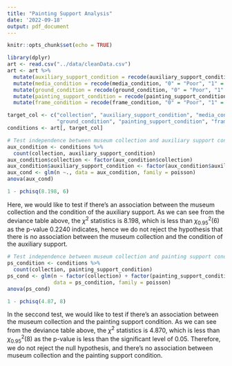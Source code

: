 ```yaml
---
title: "Painting Support Analysis"
date: '2022-09-18'
output: pdf_document
---
```


```r
knitr::opts_chunk$set(echo = TRUE)
```

```r
library(dplyr)
art <- read.csv("../data/cleanData.csv")
art <- art %>%
  mutate(auxiliary_support_condition = recode(auxiliary_support_condition, "0" = "Poor", "1" = "Fair", "2" = "Good", "3" = "Excellent")) %>%
  mutate(media_condition = recode(media_condition, "0" = "Poor", "1" = "Fair", "2" = "Good", "3" = "Excellent")) %>%
  mutate(ground_condition = recode(ground_condition, "0" = "Poor", "1" = "Fair", "2" = "Good", "3" = "Excellent")) %>%
  mutate(painting_support_condition = recode(painting_support_condition, "0" = "Poor", "1" = "Fair", "2" = "Good", "3" = "Excellent")) %>%
  mutate(frame_condition = recode(frame_condition, "0" = "Poor", "1" = "Fair", "2" = "Good", "3" = "Excellent"))
```

```r
target_col <- c("collection", "auxiliary_support_condition", "media_condition", 
                "ground_condition", "painting_support_condition", "frame_condition")
conditions <- art[, target_col]
```

```r
# Test independence between museum collection and auxiliary support condition
aux_condition <- conditions %>%
  count(collection, auxiliary_support_condition)
aux_condition$collection <- factor(aux_condition$collection)
aux_condition$auxiliary_support_condition <- factor(aux_condition$auxiliary_support_condition)
aux_cond <- glm(n ~., data = aux_condition, family = poisson)
anova(aux_cond)
```

```r
1 - pchisq(8.198, 6)
```
Here, we would like to test if there's an association between the museum collection and the condition of the auxiliary support. As we can see from the deviance table above, the $\chi^2$ statistics is 8.198, which is less than $\chi^2_{0.95}(6)$ as the p-value 0.2240 indicates, hence we do not reject the hypothesis that there is no association between the museum collection and the condition of the auxiliary support.

```r
# Test independence between museum collection and painting support condition
ps_condition <- conditions %>%
  count(collection, painting_support_condition)
ps_cond <- glm(n ~ factor(collection) + factor(painting_support_condition), 
               data = ps_condition, family = poisson)
anova(ps_cond)
```

```r
1 - pchisq(4.87, 8)
```

In the seccond test, we would like to test if there's an association between the museum collection and the painting support condition. As we can see from the deviance table above, the $\chi^2$ statistics is 4.870, which is less than $\chi^2_{0.95}(8)$ as the p-value is less than the significant level of 0.05. Therefore, we do not reject the null hypothesis, and there's no association between museum collection and the painting support condition.
